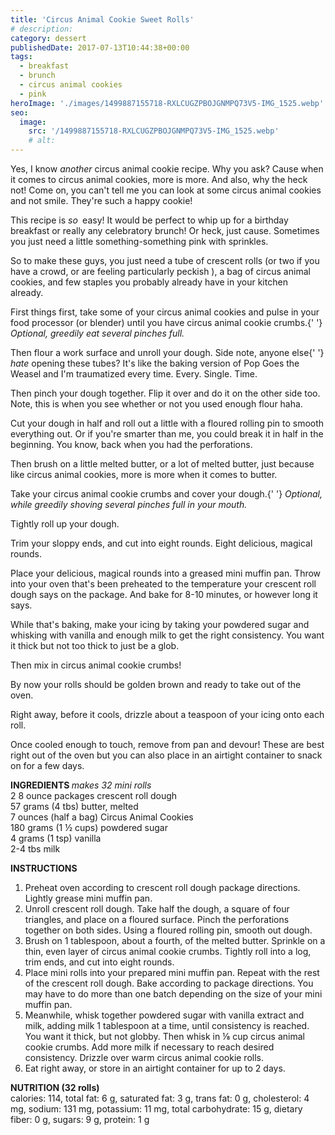 ```yaml
---
title: 'Circus Animal Cookie Sweet Rolls'
# description:
category: dessert
publishedDate: 2017-07-13T10:44:38+00:00
tags:
  - breakfast
  - brunch
  - circus animal cookies
  - pink
heroImage: './images/1499887155718-RXLCUGZPBOJGNMPQ73V5-IMG_1525.webp'
seo:
  image:
    src: '/1499887155718-RXLCUGZPBOJGNMPQ73V5-IMG_1525.webp'
    # alt:
---
```



<div class="sqs-html-content">
	<p>
		Yes, I know <em>another</em> circus animal cookie recipe. Why you ask? Cause
		when it comes to circus animal cookies, more is more. And also, why the heck
		not! Come on, you can't tell me you can look at some circus animal cookies
		and not smile. They're such a happy cookie!
	</p>
	<p>
		This recipe is <em>so</em>
		<strong> </strong>easy! It would be perfect to whip up for a birthday
		breakfast or really any celebratory brunch! Or heck, just cause. Sometimes
		you just need a little something-something pink with sprinkles.
	</p>
</div>
<div
	class="image-block-outer-wrapper layout-caption-below design-layout-inline"
	data-test="image-block-inline-outer-wrapper"
>
	<figure class="sqs-block-image-figure intrinsic">
		<div
			class="image-block-wrapper"
			data-animation-role="image"
			data-animation-override=""
		>
			<div class="sqs-image-shape-container-element has-aspect-ratio">
				<Picture
					src={ContentImage1}
					alt="Circus Animal Cookie Rolls | Sarah Makes Stuff"
				></Picture>
			</div>
		</div>
	</figure>
</div>
<div class="sqs-html-content">
	<p>
		So to make these guys, you just need a tube of crescent rolls (or two if you
		have a crowd, or are feeling particularly peckish ), a bag of circus animal
		cookies, and few staples you probably already have in your kitchen already. 
	</p>
</div>
<div
	class="image-block-outer-wrapper layout-caption-below design-layout-inline"
	data-test="image-block-inline-outer-wrapper"
>
	<figure class="sqs-block-image-figure intrinsic">
		<div
			class="image-block-wrapper"
			data-animation-role="image"
			data-animation-override=""
		>
			<div class="sqs-image-shape-container-element has-aspect-ratio">
				<Picture
					src={ContentImage2}
					alt="Circus Animal Cookie Rolls | Sarah Makes Stuff"
				></Picture>
			</div>
		</div>
	</figure>
</div>
<div class="sqs-html-content">
	<p>
		First things first, take some of your circus animal cookies and pulse in
		your food processor (or blender) until you have circus animal cookie crumbs.{' '}
		<em>Optional, greedily eat several pinches full. </em>
	</p>
</div>
<div
	class="image-block-outer-wrapper layout-caption-below design-layout-inline"
	data-test="image-block-inline-outer-wrapper"
>
	<figure class="sqs-block-image-figure intrinsic">
		<div
			class="image-block-wrapper"
			data-animation-role="image"
			data-animation-override=""
		>
			<div class="sqs-image-shape-container-element has-aspect-ratio">
				<Picture
					src={ContentImage3}
					alt="Circus Animal Cookie Rolls | Sarah Makes Stuff"
				></Picture>
			</div>
		</div>
	</figure>
</div>
<div class="sqs-html-content">
	<p>
		Then flour a work surface and unroll your dough. Side note, anyone else{' '}
		<em>hate </em>opening these tubes? It's like the baking version of Pop Goes
		the Weasel and I'm traumatized every time. Every. Single. Time. 
	</p>
</div>
<div
	class="image-block-outer-wrapper layout-caption-below design-layout-inline"
	data-test="image-block-inline-outer-wrapper"
>
	<figure class="sqs-block-image-figure intrinsic">
		<div
			class="image-block-wrapper"
			data-animation-role="image"
			data-animation-override=""
		>
			<div class="sqs-image-shape-container-element has-aspect-ratio">
				<Picture
					src={ContentImage4}
					alt="Circus Animal Cookie Rolls | Sarah Makes Stuff"
				></Picture>
			</div>
		</div>
	</figure>
</div>
<div class="sqs-html-content">
	<p>
		Then pinch your dough together. Flip it over and do it on the other side
		too. Note, this is when you see whether or not you used enough flour haha.
	</p>
</div>
<div
	class="image-block-outer-wrapper layout-caption-below design-layout-inline"
	data-test="image-block-inline-outer-wrapper"
>
	<figure class="sqs-block-image-figure intrinsic">
		<div
			class="image-block-wrapper"
			data-animation-role="image"
			data-animation-override=""
		>
			<div class="sqs-image-shape-container-element has-aspect-ratio">
				<Picture
					src={ContentImage5}
					alt="Circus Animal Cookie Rolls | Sarah Makes Stuff"
				></Picture>
			</div>
		</div>
	</figure>
</div>
<div class="sqs-html-content">
	<p>
		Cut your dough in half and roll out a little with a floured rolling pin to
		smooth everything out. Or if you're smarter than me, you could break it in
		half in the beginning. You know, back when you had the perforations. 
	</p>
</div>
<div
	class="image-block-outer-wrapper layout-caption-below design-layout-inline"
	data-test="image-block-inline-outer-wrapper"
>
	<figure class="sqs-block-image-figure intrinsic">
		<div
			class="image-block-wrapper"
			data-animation-role="image"
			data-animation-override=""
		>
			<div class="sqs-image-shape-container-element has-aspect-ratio">
				<Picture
					src={ContentImage6}
					alt="Circus Animal Cookie Rolls | Sarah Makes Stuff"
				></Picture>
			</div>
		</div>
	</figure>
</div>
<div class="sqs-html-content">
	<p>
		Then brush on a little melted butter, or a lot of melted butter, just
		because like circus animal cookies, more is more when it comes to butter. 
	</p>
</div>
<div
	class="image-block-outer-wrapper layout-caption-below design-layout-inline"
	data-test="image-block-inline-outer-wrapper"
>
	<figure class="sqs-block-image-figure intrinsic">
		<div
			class="image-block-wrapper"
			data-animation-role="image"
			data-animation-override=""
		>
			<div class="sqs-image-shape-container-element has-aspect-ratio">
				<Picture
					src={ContentImage7}
					alt="Circus Animal Cookie Rolls | Sarah Makes Stuff"
				></Picture>
			</div>
		</div>
	</figure>
</div>
<div class="sqs-html-content">
	<p>
		Take your circus animal cookie crumbs and cover your dough.{' '}
		<em>
			Optional, while greedily shoving several pinches full in your mouth.
		</em>
	</p>
</div>
<div
	class="image-block-outer-wrapper layout-caption-below design-layout-inline"
	data-test="image-block-inline-outer-wrapper"
>
	<figure class="sqs-block-image-figure intrinsic">
		<div
			class="image-block-wrapper"
			data-animation-role="image"
			data-animation-override=""
		>
			<div class="sqs-image-shape-container-element has-aspect-ratio">
				<Picture
					src={ContentImage8}
					alt="Circus Animal Cookie Rolls | Sarah Makes Stuff"
				></Picture>
			</div>
		</div>
	</figure>
</div>
<div class="sqs-html-content">
	<p>Tightly roll up your dough. </p>
</div>
<div
	class="image-block-outer-wrapper layout-caption-below design-layout-inline"
	data-test="image-block-inline-outer-wrapper"
>
	<figure class="sqs-block-image-figure intrinsic">
		<div
			class="image-block-wrapper"
			data-animation-role="image"
			data-animation-override=""
		>
			<div class="sqs-image-shape-container-element has-aspect-ratio">
				<Picture
					src={ContentImage9}
					alt="Circus Animal Cookie Rolls | Sarah Makes Stuff"
				></Picture>
			</div>
		</div>
	</figure>
</div>
<div class="sqs-html-content">
	<p>
		Trim your sloppy ends, and cut into eight rounds. Eight delicious, magical
		rounds. 
	</p>
</div>
<div
	class="image-block-outer-wrapper layout-caption-below design-layout-inline"
	data-test="image-block-inline-outer-wrapper"
>
	<figure class="sqs-block-image-figure intrinsic">
		<div
			class="image-block-wrapper"
			data-animation-role="image"
			data-animation-override=""
		>
			<div class="sqs-image-shape-container-element has-aspect-ratio">
				<Picture
					src={ContentImage10}
					alt="Circus Animal Cookie Rolls | Sarah Makes Stuff"
				></Picture>
			</div>
		</div>
	</figure>
</div>
<div class="sqs-html-content">
	<p>
		Place your delicious, magical rounds into a greased mini muffin pan. Throw
		into your oven that's been preheated to the temperature your crescent roll
		dough says on the package. And bake for 8-10 minutes, or however long it
		says.
	</p>
</div>
<div
	class="image-block-outer-wrapper layout-caption-below design-layout-inline"
	data-test="image-block-inline-outer-wrapper"
>
	<figure class="sqs-block-image-figure intrinsic">
		<div
			class="image-block-wrapper"
			data-animation-role="image"
			data-animation-override=""
		>
			<div class="sqs-image-shape-container-element has-aspect-ratio">
				<Picture
					src={ContentImage11}
					alt="Circus Animal Cookie Rolls | Sarah Makes Stuff"
				></Picture>
			</div>
		</div>
	</figure>
</div>
<div class="sqs-html-content">
	<p>
		While that's baking, make your icing by taking your powdered sugar and
		whisking with vanilla and enough milk to get the right consistency. You want
		it thick but not too thick to just be a glob. 
	</p>
</div>
<div
	class="image-block-outer-wrapper layout-caption-below design-layout-inline"
	data-test="image-block-inline-outer-wrapper"
>
	<figure class="sqs-block-image-figure intrinsic">
		<div
			class="image-block-wrapper"
			data-animation-role="image"
			data-animation-override=""
		>
			<div class="sqs-image-shape-container-element has-aspect-ratio">
				<Picture
					src={ContentImage12}
					alt="Circus Animal Cookie Rolls | Sarah Makes Stuff"
				></Picture>
			</div>
		</div>
	</figure>
</div>
<div class="sqs-html-content">
	<p>Then mix in circus animal cookie crumbs! </p>
</div>
<div
	class="image-block-outer-wrapper layout-caption-below design-layout-inline"
	data-test="image-block-inline-outer-wrapper"
>
	<figure class="sqs-block-image-figure intrinsic">
		<div
			class="image-block-wrapper"
			data-animation-role="image"
			data-animation-override=""
		>
			<div class="sqs-image-shape-container-element has-aspect-ratio">
				<Picture
					src={ContentImage13}
					alt="Circus Animal Cookie Rolls | Sarah Makes Stuff"
				></Picture>
			</div>
		</div>
	</figure>
</div>
<div class="sqs-html-content">
	<p>
		By now your rolls should be golden brown and ready to take out of the oven. 
	</p>
</div>
<div
	class="image-block-outer-wrapper layout-caption-below design-layout-inline"
	data-test="image-block-inline-outer-wrapper"
>
	<figure class="sqs-block-image-figure intrinsic">
		<div
			class="image-block-wrapper"
			data-animation-role="image"
			data-animation-override=""
		>
			<div class="sqs-image-shape-container-element has-aspect-ratio">
				<Picture
					src={ContentImage14}
					alt="Circus Animal Cookie Rolls | Sarah Makes Stuff"
				></Picture>
			</div>
		</div>
	</figure>
</div>
<div class="sqs-html-content">
	<p>
		Right away, before it cools, drizzle about a teaspoon of your icing onto
		each roll.
	</p>
</div>
<div
	class="image-block-outer-wrapper layout-caption-below design-layout-inline"
	data-test="image-block-inline-outer-wrapper"
>
	<figure class="sqs-block-image-figure intrinsic">
		<div
			class="image-block-wrapper"
			data-animation-role="image"
			data-animation-override=""
		>
			<div class="sqs-image-shape-container-element has-aspect-ratio">
				<Picture
					src={ContentImage15}
					alt="Circus Animal Cookie Rolls | Sarah Makes Stuff"
				></Picture>
			</div>
		</div>
	</figure>
</div>
<div class="sqs-html-content">
	<p>
		Once cooled enough to touch, remove from pan and devour! These are best
		right out of the oven but you can also place in an airtight container to
		snack on for a few days. 
	</p>
</div>
<div
	class="image-block-outer-wrapper layout-caption-below design-layout-inline"
	data-test="image-block-inline-outer-wrapper"
>
	<figure class="sqs-block-image-figure intrinsic">
		<div
			class="image-block-wrapper"
			data-animation-role="image"
			data-animation-override=""
		>
			<div class="sqs-image-shape-container-element has-aspect-ratio">
				<Picture
					src={ContentImage16}
					alt="Circus Animal Cookie Rolls | Sarah Makes Stuff"
				></Picture>
			</div>
		</div>
	</figure>
</div>
<div
	class="image-block-outer-wrapper layout-caption-below design-layout-inline"
	data-test="image-block-inline-outer-wrapper"
>
	<figure class="sqs-block-image-figure intrinsic">
		<div
			class="image-block-wrapper"
			data-animation-role="image"
			data-animation-override=""
		>
			<div class="sqs-image-shape-container-element has-aspect-ratio">
				<Picture
					src={ContentImage17}
					alt="Circus Animal Cookie Rolls | Sarah Makes Stuff"
				></Picture>
			</div>
		</div>
	</figure>
</div>
<div class="sqs-html-content">
	<p>
		<strong>INGREDIENTS </strong>
		<em>makes 32 mini rolls</em>
		<br />2 8 ounce packages crescent roll dough
		<br />
		57 grams (4 tbs) butter, melted
		<br />7 ounces (half a bag) Circus Animal Cookies
		<br />
		180 grams (1 ½ cups) powdered sugar
		<br />4 grams (1 tsp) vanilla
		<br />
		2-4 tbs milk
	</p>
	<p>
		<strong>INSTRUCTIONS</strong>
	</p>
	<ol dir="ltr">
		<li>
			Preheat oven according to crescent roll dough package directions. Lightly
			grease mini muffin pan. 
		</li>
		<li>
			Unroll crescent roll dough. Take half the dough, a square of four
			triangles, and place on a floured surface. Pinch the perforations together
			on both sides. Using a floured rolling pin, smooth out dough. 
		</li>
		<li>
			Brush on 1 tablespoon, about a fourth, of the melted butter. Sprinkle on a
			thin, even layer of circus animal cookie crumbs. Tightly roll into a log,
			trim ends, and cut into eight rounds. 
		</li>
		<li>
			Place mini rolls into your prepared mini muffin pan. Repeat with the rest
			of the crescent roll dough. Bake according to package directions. You may
			have to do more than one batch depending on the size of your mini muffin
			pan.
		</li>
		<li>
			Meanwhile, whisk together powdered sugar with vanilla extract and milk,
			adding milk 1 tablespoon at a time, until consistency is reached. You want
			it thick, but not globby. Then whisk in ⅛ cup circus animal cookie crumbs.
			Add more milk if necessary to reach desired consistency. Drizzle over warm
			circus animal cookie rolls. 
		</li>
		<li>Eat right away, or store in an airtight container for up to 2 days.</li>
	</ol>
	<p>
		<strong>NUTRITION (32 rolls)</strong>
		<br />
		calories: 114, total fat: 6 g, saturated fat: 3 g, trans fat: 0 g,
		cholesterol: 4 mg, sodium: 131 mg, potassium: 11 mg, total carbohydrate: 15
		g, dietary fiber: 0 g, sugars: 9 g, protein: 1 g
	</p>
</div>
